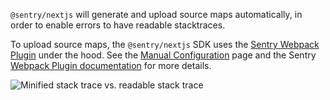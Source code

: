 `@sentry/nextjs` will generate and upload source maps automatically, in order to enable errors to have readable stacktraces.

To upload source maps, the `@sentry/nextjs` SDK uses the [Sentry Webpack Plugin](https://github.com/getsentry/sentry-webpack-plugin) under the hood. See the [Manual Configuration](../manual-setup/#configure-source-maps) page and the Sentry [Webpack Plugin documentation](https://github.com/getsentry/sentry-webpack-plugin#cli-configuration) for more details.

![Minified stack trace vs. readable stack trace](readable-stacktraces.png)
